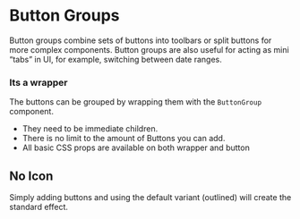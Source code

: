 

<Meta title="Molecules/Button Groups" component={ButtonGroup} />

# Button Groups

Button groups combine sets of buttons into toolbars or split buttons for more complex components. Button groups are also
useful for acting as mini “tabs” in UI, for example, switching between date ranges.

### Its a wrapper

The buttons can be grouped by wrapping them with the `ButtonGroup` component.

- They need to be immediate children.
- There is no limit to the amount of Buttons you can add.
- All basic CSS props are available on both wrapper and button

## No Icon

Simply adding buttons and using the default variant (outlined) will create the standard effect.

<Canvas>
  <Story name="No Icon" story={noIcon} />
</Canvas>

<ArgsTable story="No Icon" />
